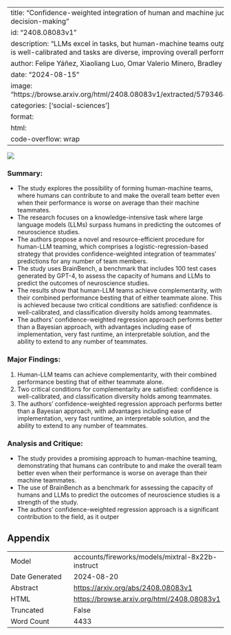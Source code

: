 
---
title: "Confidence-weighted integration of human and machine judgments for superior decision-making"
id: "2408.08083v1"
description: "LLMs excel in tasks, but human-machine teams outperform when confidence is well-calibrated and tasks are diverse, improving overall performance."
author: Felipe Yáñez, Xiaoliang Luo, Omar Valerio Minero, Bradley C. Love
date: "2024-08-15"
image: "https://browse.arxiv.org/html/2408.08083v1/extracted/5793464/figures/conceptual.png"
categories: ['social-sciences']
format:
  html:
    code-overflow: wrap
---

![](https://browse.arxiv.org/html/2408.08083v1/extracted/5793464/figures/conceptual.png)

### Summary:

- The study explores the possibility of forming human-machine teams, where humans can contribute to and make the overall team better even when their performance is worse on average than their machine teammates.
- The research focuses on a knowledge-intensive task where large language models (LLMs) surpass humans in predicting the outcomes of neuroscience studies.
- The authors propose a novel and resource-efficient procedure for human-LLM teaming, which comprises a logistic-regression-based strategy that provides confidence-weighted integration of teammates’ predictions for any number of team members.
- The study uses BrainBench, a benchmark that includes 100 test cases generated by GPT-4, to assess the capacity of humans and LLMs to predict the outcomes of neuroscience studies.
- The results show that human-LLM teams achieve complementarity, with their combined performance besting that of either teammate alone. This is achieved because two critical conditions are satisfied: confidence is well-calibrated, and classification diversity holds among teammates.
- The authors' confidence-weighted regression approach performs better than a Bayesian approach, with advantages including ease of implementation, very fast runtime, an interpretable solution, and the ability to extend to any number of teammates.

### Major Findings:

1. Human-LLM teams can achieve complementarity, with their combined performance besting that of either teammate alone.
2. Two critical conditions for complementarity are satisfied: confidence is well-calibrated, and classification diversity holds among teammates.
3. The authors' confidence-weighted regression approach performs better than a Bayesian approach, with advantages including ease of implementation, very fast runtime, an interpretable solution, and the ability to extend to any number of teammates.

### Analysis and Critique:

- The study provides a promising approach to human-machine teaming, demonstrating that humans can contribute to and make the overall team better even when their performance is worse on average than their machine teammates.
- The use of BrainBench as a benchmark for assessing the capacity of humans and LLMs to predict the outcomes of neuroscience studies is a strength of the study.
- The authors' confidence-weighted regression approach is a significant contribution to the field, as it outper

## Appendix

|          |          |
|----------|----------|
| Model     | accounts/fireworks/models/mixtral-8x22b-instruct       |
| Date Generated     | 2024-08-20       |
| Abstract | [https://arxiv.org/abs/2408.08083v1](https://arxiv.org/abs/2408.08083v1)        |
| HTML     | [https://browse.arxiv.org/html/2408.08083v1](https://browse.arxiv.org/html/2408.08083v1)       |
| Truncated       | False       |
| Word Count       | 4433       |